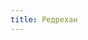 ```yaml
---
title: Редрехан
---
```


<Audio fixed src="/menu/guidebook/races/redrehan/Vangelis - Ask the Mountains.mp3" />

<ButtonCover title="Редрехан" src="/menu/guidebook/races/redrehan/pic.jpg" author="Kimonas Theodossiou" authorHref="https://www.artstation.com/kimonas"/>
<BlockquoteBox attention text>
    Согласно мифам, ***искра***, давшая жизнь редрехан, была весьма тесно связана с природой, в связи с чем среди ушастых больше всего шаманов и друидов. Развитый культ предка, необычайная сплочённость и относительная миролюбивость делает из этого народа живой памятник далекому прошлому Нихерии. Необычная внешность и ореол загадочности даёт им среди людей негласный статус красивой расы. Редрехан пережили очень многое, что местами ожесточило их и оставило заметный отпечаток на менталитете.
</BlockquoteBox>
<BlockquoteBox warning text>
    Врождённый дар к **друидизму** и **шаманизму**. Особый подход к **кузнечному делу**.
</BlockquoteBox>

Излюбленная климатическая зона – север и ближайшие к нему территории. По этой причине редрехан почти не перемещались по Нихерии, осев лишь на своей исторической родине и северных колониях. Из-за чётких территориальных предпочтений они почти не менялись внешне, в отличие от, например, людей или бестийцев.

## Культура
Культура редрехан отражает пережитые ими события. С тех пор как исчезли *светлые*, а *тёмные* стали сотрудничать с *забытыми*, культура народа редрехан стала представлять из себя безудержный микс самых разных традиций и принципов исходящих из истории двух великих культур.

Баланс природы не был потерян забытыми редрехан. Правильные шаманы и друиды берегут природный баланс, не насилуют природу, не мучают духов и лелеют мечту стать членами Ковена или присоединиться к элитным стражам Синларина — Всадникам на грифонах. Более решительные, мечтающие стать делегатом или прокуратором Наат, могут насильно брать под контроль разум диких животных, путём борьбы вытаскивать с потустороннего плана духи предков и даже выращивать землянику на вершинах обледеневших гор, но немногие решаются действовать так жёстко. Это называется тёмным друидизмом или шаманизмом и весьма ограничивается культурными и общественными правилами.

<BlockquoteBox center author="Авраам Виртекс, гранд-адмирал Коркафта.">
    Сохранить традиции, окружающий мир и память о прошлом — их главная цель. На пути к этой цели их остановят только Боги.
</BlockquoteBox>

*Тёмные обменяли воинственность на цивилизацию, а светлые отбросили расизм ради выживания.*

### Архитектура
**Живут редрехан в больших городах, затерянных среди лесов или льдов.** Дома строятся как из камня, так и из дерева, отличаются малой площадью и большой высотой. Подвесные мосты между верхними этажами – основное украшение городов и поселений. В ходу небольшие круглые фонари, цветы в горшках, вьющийся плющ и певчие птицы, которых прикармливают на специальных карнизах у крыш. Тёмные редрехан западных колоний поддерживают традицию в собственном представлении: высота их домов растёт вниз, а подвёсные мосты заменяют вычурные подземные коридоры, соединяющие здания городского комплекса. В результате из-под земли торчат лишь шпили, как бы намекающие на то, какая высота зданий на самом деле сокрыта под землей.

### Быт 
* **Семьи** большие и включают старое поколение вплоть до прапрадедов. Из-за сильнейшего культа предков каждый редрехан знает свой род как минимум до седьмого колена. Молодёжь беспрекословно слушается и уважает старших. Редкий редрехан не продолжает дело родителей.
* В **период ухаживаний** редрехан вместе охотятся. Чтобы доказать избраннице свои чувства, юноши иногда отправляются на поиски цветка, который расцветает только раз в году на голых камнях. Девушки же собирают для избранников пригоршню особых ягод. Если они оказываются горькими — значит, лучше подождать с бракосочетанием, если кислые — значит, между влюблёнными есть нераскрытые тайны, если сладкие — значит, совместная жизнь будет счастливой.
* **Свадьбы** скромные: влюблённые обмениваются прядями волос, которые вплетают в косы друг друга, а потом получают подарки и празднуют до утра в кругу ближайших родственников.
* **Похороны** специфические: умершего расчленяют и закапывают части тела как можно дальше друг от друга, а одежду сжигают. Редрехан делают это, чтобы душа гарантированно отправилась в Чертог и не застряла в теле, а тело быстрее стало частью природы.
* **Редрехан боятся заразиться ликантропией или вампиризмом.**
* **К магии относятся с подозрением**, но одарённых ею сородичей не травят, по крайней мере в открытую. Зная к чему это когда-то привело, они насторожены так же как и их предки.
* **К чудесам механики и инженерии, особенно на паровой тяге, настроены негативно.**
* Несмотря на традиционализм, **к полукровкам относятся хорошо**.
* Говорят и пишут на **редрехе** и его диалектах. Другие языки изучают по мере необходимости. <br/> [→ Лингвистика - Редрех ](/menu/skills/science/linguistics/#редрех)
* Верховыми животными не брезгуют. Кроме обычных лошадей у них есть **грифоны**.

### Законы
Исходя из неизменных традиций и особенностей менталитета, у редрехан практически полностью исключены мародёрство, осквернение захоронений и братоубийство. В тех редких случаях, когда что-то подобное происходит, виновных наказывают жесточайшим образом. Редрехан — сплочённый народ, а в настоящее время сплочённый как никогда ранее, знающий тонкости выживания и умеющий постоять за себя.

## Внешность
Средний рост и мужчин, и женщин — **160-175см**, вес — **50-70кг**.

Тела хорошо сложены, уши длинные, несколько закруглённые на кончиках, подвижные и покрыты шерстью в тон волосам. Жизнь в гармонии с природой обеспечивает расу отсутствием склонности к чрезмерной полноте или худобе. Девушки и женщины обычно пониже мужчин ростом и обладают более округлыми формами, тогда как мужчины более жилистые, угловатые и плоские.

Глаза большие, немного раскосые, с миндалевидным разрезом, всегда слегка светятся и потухают только после смерти.

Хотя родов редрехан бесчисленное множество, можно выделить **основные этничности**: *Наат* — тёмные редрехан; *Леитиасан* — серые редрехан; *Диамердет* и *Аирнарис* — этносы забытых редрехан и старейшие роды.

<BlockquoteBox text>
    <AuthorPic src="/menu/guidebook/races/redrehan/pic2.jpg" left author="KueshkaArt" authorHref="https://www.deviantart.com/kueshkaart" />

    **Диамердет** - редрехан крайнего севера, светловолосые и голубоглазые с бледно-розовой кожей. По телосложению массивнее остальных, а одежду предпочитают тёплую и лёгкую, из шерсти и льна. Представляют собой стандарт забытых редрехан и весьма почитаются в обществе за сохранение древнейших традиций и чистоту крови.
</BlockquoteBox>
<BlockquoteBox text>
    **Аирнарис** - редрехан средней полосы Синларина и юга. Волосы могут быть русыми, рыжими или тёмными, глаза чаще всего зелёные и светлые, редко карие. Когда-то были превалирующими в численности, сейчас же отошли на второй план. Самые консервативные и вечно сомневающиеся по поводу союза с тёмными.
</BlockquoteBox>

<BlockquoteBox text>
    <AuthorPic src="/menu/guidebook/races/redrehan/pic3.jpg" left author="Faefoe" authorHref="https://www.artstation.com/faefoe" />

    **Леитиасан** - потомки дипломатов, добившихся союза забытых редрехан и тёмных. Некоторые называют их серыми редрехан. По образу жизни они мало чем отличаются от остальных сородичей. Так же как и наат претерпевают акклиматизацию, но в гораздо меньшей степени. Глаза тёмных оттенков, в основном синие и фиолетовые.
</BlockquoteBox>
<BlockquoteBox text>
    **Наат** - Черты лица и у мужчин, и у женщин угловатые и резкие, у мужчин это заметно сильнее. Тем не менее, многие могли бы счесть тёмных редрехан довольно привлекательными. Волосы белые или серые. Очень редко встречаются темноволосые или рыжеватые. Уши немного острее и короче чем у остальных. Глаза бывают от бледно-серого до насыщенно-красного, чаще всего золотистые, но бывают представители и целые роды с сиреневым цветом глаз.
</BlockquoteBox>

**Могут дожить до 200 лет.** Взрослеют как люди, **стареть начинают после 130**. В детстве уши у редрехан почти человеческие — круглые и бесшёрстные, но в течение всей жизни растут и покрываются шерстью, иногда достигая к старости до 20см в длину. Шутить о них не стоит, потому что редрехан считают их красивыми, ухаживают за ними и украшают различными серьгами. Волосы у редрехан растут медленно и густо, поэтому их не стригут и сплетают в косы или узлы. Мужчины обзаводятся бородой и усами только после семидесяти лет.

### Одежда 
Возвышенные представители и главы родов носят одежду как можно более светлую и как можно более лёгкую. Работяг больше заботит, естественно, практичность.

### Особенности тёмных и серых
#### Акклиматизация
Исконно-тёмные редрехан и другие этничности проживающие на территории северных колоний испытывают акклиматизацию: основное большинство испытывает неудобства в меньшей степени по окончании полярной зимы, но тёмные редрехан особенно страдают по исходу на солнечную поверхность после длительного проживания под землей.

Дело в том, что из-за отсутствия солнечного света меланин в их организмах не вырабатывается, поэтому в естественной среде обитания цвет их кожи колеблется от **девственно-белого до синевато-серого, иногда с красноватым оттенком**. Кожа тонкая, поэтому через неё часто просвечивают жилы, а порой и устройство сустава различить можно. Но, выбираясь на поверхность, они попадают в совершенно другие условия и их организм начинает судорожно под них подстраиваться. **Выработка меланина резко увеличивается, что приводит к довольно быстрому потемнению кожи.** «Смена цвета» длится где-то месяц и в это время исконно-тёмные редрехан вынуждены пользоваться различными алхимическими мазями от солнечных ожогов. Последние на их коже выглядят как сильное покраснение и раздражение и могут привести к смерти.

После месяца адаптации кожа приобретает **чёрно-синий, тёмно-серо-фиолетовый или вообще ониксовый оттенок**. После этого необходимость в алхимических препаратах отпадает. Вернувшись в подземелья, в течение месяца тёмные обретают свой прежний, «досолнечный» цвет.

Несмотря на то, что после акклиматизации солнце редрехан не вредит, они всё равно его недолюбливают: стараются держаться в тени, носят плащи, перчатки, капюшоны и шляпы, одеваясь достаточно плотно даже летом. Дело в том, что на поверхности для них слишком холодно после душных и жарких подземелий.

#### Зрение 
Они отлично видят в темноте и могут видеть в инфракрасном спектре раз в пару часов, но на поверхности практически слепнут. Из-за этого раньше тёмные носили повязки из полупрозрачной ткани, а сейчас, благодаря прогрессу, перешли на окуляры с затемнёнными стёклами и более изысканные изделия, вроде меховых шлемов со стеклом на крайнем севере.

#### Воздух поверхности 
Постоянно живущие под землей редрехан вынуждены на поверхности носить **маски и респираторы для фильтрации воздуха**. Многоразовые маски сделаны из плотного паутинного шёлка и смеси подземных трав, которыми перемежают слои тончайшей ткани. Одноразовые — это просто кусок ткани, пропаренный в том же алхимическом составе. Для богачей доступны респираторы тонкой работы. Нужно это всё не столько для фильтрации воздуха от опасных газов и испарений, сколько для спасения от **переизбытка кислорода на поверхности**.

#### Устойчивость к ядам
Тёмные крайне устойчивы к различным ядам. С ходом столетий они привыкли к тому, что подземные воздух, вода и еда в разной степени ядовиты. Чтобы отравить тёмного, нужны слоновьи дозы яда, и то не факт, что это сработает сразу.

## Примеры имён
К имени прилагает название рода или дома, которому редрехан принадлежит. Можно встретить многих редрехан с одинаковой фамилией, так как родословные у них очень обширные, и название рода носить - почётно.

<Table content={[
            ["Этнос", "Маскулинные имена", "Феминные имена"],
            ["Диамердет", "Диаррон, Гаттраат, Лиаррдет;", "Наррадъя, Лаккатриа, Меррегис;"],
            ["Аирнарис", "Лидаад, Хатемал, Амахорем;", "Дивамис, Эннази, Авана;"],
            ["Леитиасан", "Арсарис, Лиартран, Натархем;", "Виисара, Аньари, Стиилъя;"],
            ["Наат", "Аркант, Вэлгос, Джасрин;", "Диларра, Наррадъя, Орлстин;"],
        ]}/>

<div center>
    Это никаким образом не строгие правила, но исторически и статистически наиболее подходящие варианты для осведомлённости.
</div>

<Details summary="Подробности для самых инстересующихся">
    Примеры с названиями родов и домов.  
    *Предлог «о'» или «од» со значением «из» в редрехе светлого диалекта, "из рода".  
    Предлог «тр'» или «три» из редреха тёмного диалекта, "из дома".*

    <Table content={[
            ["Этнос", "Маскулинные имена", "Феминные имена"],
            ["Диамердет", "Айдиррен од Нвимейр;", "Мефттрийя о'Марвьер;"],
            ["Аирнарис", "Кихери о'Ни́итайт;", "Нати́исхи од Тванри;"],
            ["Леитиасан", "Эмнийтрен тр'Арфлайс", "Мирайтра три Мерьантир;"],
            ["Наат", "Тиррант три Эртьерти;", "Эрмирьент тр'Ейфтера;"],
        ]}/>

    * **Диамердет**: чтобы разогреть челюсть любят использовать самые труднопроизносимые или яркие звуки, например «д» или «р», «ɮ» или «θ̠».
    * **Аирнарис**: питают особую страсть к протяжным гласным. В именах чувствуют строгий вкус: не слишком вычурно, но достаточно, достойно редрехан.
    * **Леитиасан**: стараются именовать детей лаконично, передавая наибольший смысл наименьшим количеством слогов.
    * **Наат**: любят бойкие имена независимо от их длины или красочности глубинного смысла. Используют современные слова в именах.

    Строгих правил образования имён не существуют, но есть несколько заметных закономерностей:
    #### Имена 
    Имена редрехан представляют из себя комбинации слов из древнейших диалектов. У имени всегда есть основа и один или ряд суффиксов.

    Маскулинные и феминные имена подчас могут совсем не отличаться, но всё же имена мужчин чаще заканчиваются на согласные звуки, а женские нередко оканчиваются на открытый слог, гласный звук соотвественно. Но в то же время исключительно часто можно встретить окончания женских имён: «ин» и «ис», исторически значившие ныне утраченные титулы.

    #### Фамилии
    Имя рода восходит к имени родоначальника, либо из названия местности, где он основал род.
</Details>

<div center>
    Ключевые слова для поиска артов — elf, dark elf, drow
</div>